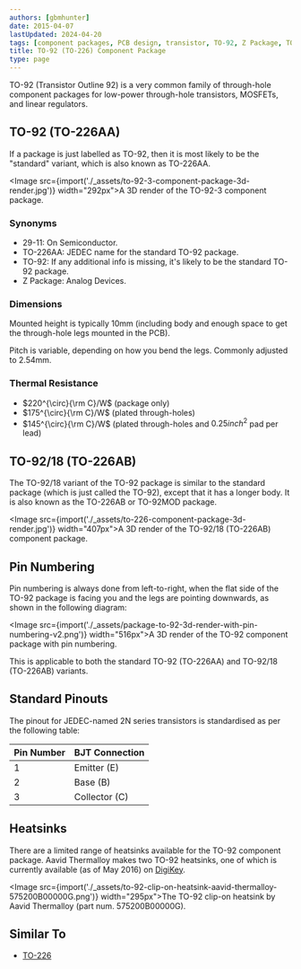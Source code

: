 ```yaml
---
authors: [gbmhunter]
date: 2015-04-07
lastUpdated: 2024-04-20
tags: [component packages, PCB design, transistor, TO-92, Z Package, TO-226AA, TO-226AB]
title: TO-92 (TO-226) Component Package
type: page
---
```


TO-92 (Transistor Outline 92) is a very common family of through-hole component packages for low-power through-hole transistors, MOSFETs, and linear regulators.

## TO-92 (TO-226AA)

If a package is just labelled as TO-92, then it is most likely to be the "standard" variant, which is also known as TO-226AA.

<Image src={import('./_assets/to-92-3-component-package-3d-render.jpg')} width="292px">A 3D render of the TO-92-3 component package.</Image>

### Synonyms

* 29-11: On Semiconductor.
* TO-226AA: JEDEC name for the standard TO-92 package.
* TO-92: If any additional info is missing, it's likely to be the standard TO-92 package.
* Z Package: Analog Devices.

### Dimensions

Mounted height is typically 10mm (including body and enough space to get the through-hole legs mounted in the PCB).

Pitch is variable, depending on how you bend the legs. Commonly adjusted to 2.54mm.

### Thermal Resistance

* $220^{\circ}{\rm C}/W$ (package only)
* $175^{\circ}{\rm C}/W$ (plated through-holes)
* $145^{\circ}{\rm C}/W$ (plated through-holes and $0.25inch^2$ pad per lead)

## TO-92/18 (TO-226AB)

The TO-92/18 variant of the TO-92 package is similar to the standard package (which is just called the TO-92), except that it has a longer body. It is also known as the TO-226AB or TO-92MOD package.

<Image src={import('./_assets/to-226-component-package-3d-render.jpg')} width="407px">A 3D render of the TO-92/18 (TO-226AB) component package.</Image>

## Pin Numbering

Pin numbering is always done from left-to-right, when the flat side of the TO-92 package is facing you and the legs are pointing downwards, as shown in the following diagram:

<Image src={import('./_assets/package-to-92-3d-render-with-pin-numbering-v2.png')} width="516px">A 3D render of the TO-92 component package with pin numbering.</Image>

This is applicable to both the standard TO-92 (TO-226AA) and TO-92/18 (TO-226AB) variants.

## Standard Pinouts

The pinout for JEDEC-named 2N series transistors is standardised as per the following table:

<table>
    <thead>
        <tr>
            <th>Pin Number</th>
            <th>BJT Connection</th>
        </tr>
    </thead>
    <tbody>
        <tr>
            <td>1</td>
            <td>Emitter (E)</td>
        </tr>
        <tr>
            <td>2</td>
            <td>Base (B)</td>
        </tr>
        <tr>
            <td>3</td>
            <td>Collector (C)</td>
        </tr>
    </tbody>
</table>

## Heatsinks

There are a limited range of heatsinks available for the TO-92 component package. Aavid Thermalloy makes two TO-92 heatsinks, one of which is currently available (as of May 2016) on [DigiKey](http://www.digikey.com/product-detail/en/575200B00000G/HS251-ND/269309).

<Image src={import('./_assets/to-92-clip-on-heatsink-aavid-thermalloy-575200B00000G.png')} width="295px">The TO-92 clip-on heatsink by Aavid Thermalloy (part num. 575200B00000G).</Image>

## Similar To

* [TO-226](/pcb-design/component-packages/to-226-component-package/)
